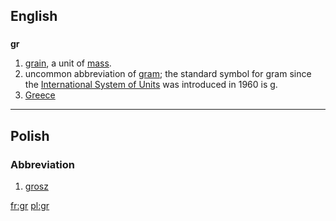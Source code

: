 {{also|.gr|gr.|Gr.|GR}}
==English==

==={{abbreviation-old|en}}===
'''gr'''

# [[grain]], a unit of [[mass]].
# uncommon abbreviation of [[gram]]; the standard symbol for gram since the [[International System of Units]] was introduced in 1960 is [[g]].
# [[Greece]]

----

==Polish==

===Abbreviation===
{{head|pl|abbreviation}}

# [[grosz]]

[[fr:gr]]
[[pl:gr]]